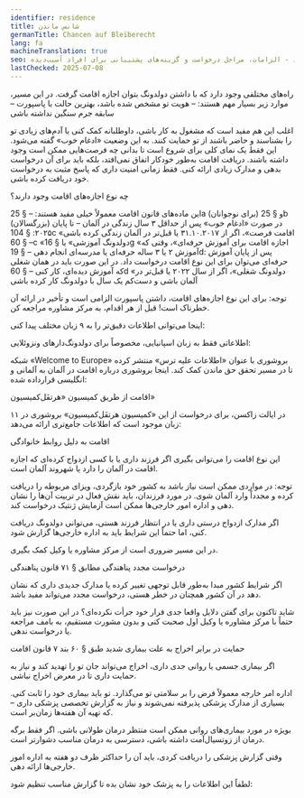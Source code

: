 ```yaml
---
identifier: residence
title: شانس ماندن
germanTitle: Chancen auf Bleiberecht
lang: fa
machineTranslation: true
seo: اطلاعات مربوط به اجازه اقامت برای افرادی که دارای اجازه اقامت موقت در آلمان هستند - الزامات، مراحل درخواست و گزینه‌های پشتیبانی برای افراد آسیب‌دیده
lastChecked: 2025-07-08
---
```


راه‌های مختلفی وجود دارد که با داشتن دولدونگ بتوان اجازه اقامت گرفت. در این مسیر، موارد زیر بسیار مهم هستند:
– هویت تو مشخص شده باشد، بهترین حالت با پاسپورت
– سابقه جرم سنگین نداشته باشی
<Block identifier="get-legal-advice" />

اغلب این هم مفید است که مشغول به کار باشی، داوطلبانه کمک کنی یا آدم‌های زیادی تو را بشناسند و حاضر باشند از تو حمایت کنند. به این وضعیت «ادغام خوب» گفته می‌شود.
این فقط یک نمای کلی برای شروع است تا بدانی چه فرصت‌هایی ممکن است وجود داشته باشند.
دریافت اقامت به‌طور خودکار اتفاق نمی‌افتد، بلکه باید برای آن درخواست بدهی و مدارک زیادی ارائه کنی. فقط زمانی امنیت داری که پاسخ مثبت به درخواست خود دریافت کرده باشی.

چه نوع اجازه‌های اقامت وجود دارند؟

این ماده‌های قانون اقامت معمولاً خیلی مفید هستند:
– § 25a (برای نوجوانان) و § 25b (بزرگسالان) در صورت «ادغام خوب» پس از حداقل ۳ سال زندگی در آلمان
– تا پایان ۲۰۲۵: § 104c «اقامت فرصت»، اگر از ۳۱.۱۰.۲۰۱۷ یا قبل‌تر در آلمان زندگی کرده باشی
– § 60c «دولدونگ آموزشی» یا § 16g «اجازه اقامت برای آموزش حرفه‌ای»، وقتی که آموزش ۲ یا ۳ ساله حرفه‌ای یا مدرسه‌ای انجام دهی
– § 19d: پس از پایان آموزش حرفه‌ای می‌توان برای این نوع اقامت درخواست داد. در این صورت باید در همان شغلی که آموزش دیده‌ای، کار کنی
– § 60d «دولدونگ شغلی»، اگر از سال ۲۰۲۲ یا قبل‌تر در آلمان باشی و دست‌کم یک سال با دولدونگ کار کرده باشی

توجه: برای این نوع اجازه‌های اقامت، داشتن پاسپورت الزامی است و تأخیر در ارائه آن خطرناک است! قبل از هر اقدام، به مرکز مشاوره مراجعه کن.

اینجا می‌توانی اطلاعات دقیق‌تر را به ۹ زبان مختلف پیدا کنی:
<ExternalShortLink identifier="handbookgermany_residence" />

اطلاعاتی فقط به زبان اسپانیایی، مخصوصاً برای دولدونگ‌دارهای ونزوئلایی:
<ExternalShortLink identifier="sfr_residencia" />

شبکه «Welcome to Europe» بروشوری با عنوان «اطلاعات علیه ترس» منتشر کرده تا در مسیر تحقق حق ماندن کمک کند. اینجا بروشوری درباره اقامت در آلمان به آلمانی و انگلیسی قرارداده شده:
<ExternalShortLink identifier="wcurighttostay" />

اقامت از طریق کمیسیون «هرتفَل‌کمیسیون»

در ایالت زاکسن، برای درخواست از این «کمیسیون هرتفَل‌کمیسیون» بروشوری در ۱۱ زبان موجود است که اطلاعات جامع‌تری ارائه می‌دهد:
<ExternalShortLink identifier="saxhfk_hardship" />

اقامت به دلیل روابط خانوادگی

این نوع اقامت را می‌توانی بگیری اگر فرزند داری یا با کسی ازدواج کرده‌ای که اجازه اقامت در آلمان را دارد یا شهروند آلمان است.

توجه: در مواردی ممکن است نیاز باشد به کشور خود بازگردی، ویزای مربوطه را دریافت کرده و مجدداً وارد آلمان شوی. در مورد فرزندان، باید نقش فعال در تربیت آن‌ها را نشان دهی و اداره امور خارجی‌ها ممکن است آزمایش ژنتیک درخواست کند.

اگر مدارک ازدواج درستی داری یا در انتظار فرزند هستی، می‌توانی دولدونگ دریافت کنی، اما حتماً این شرایط باید به اداره خارجی‌ها گزارش شود.

در این مسیر ضروری است از مرکز مشاوره یا وکیل کمک بگیری.

درخواست مجدد پناهندگی مطابق § ۷۱ قانون پناهندگی

اگر شرایط کشور مبدا به‌طور قابل توجهی تغییر کرده یا مدارک جدیدی داری که نشان دهد در آن کشور همچنان در خطر هستی، درخواست مجدد می‌تواند مفید باشد.

شاید تاکنون برای گفتن دلایل واقعا جدی فرار خود جرأت نکرده‌ای؟ در این صورت نیز باید حتماً با مرکز مشاوره یا وکیل اول صحبت کنی و بدون مشورت مستقیم، به بامف مراجعه یا درخواست ندهی.

حمایت در برابر اخراج به علت بیماری شدید طبق § ۶۰ بند ۷ قانون اقامت

اگر بیماری جسمی یا روانی جدی داری، اخراج می‌تواند جان تو را تهدید کند و نیاز به حمایت داری تا در معرض اخراج نباشی.

اداره امر خارجه معمولاً فرض را بر سلامتی تو می‌گذارد. تو باید بیماری خود را ثابت کنی. بسیاری از مدارک پزشکی پذیرفته نمی‌شوند و نیاز به گزارش تخصصی پزشکی داری – که تهیه آن هفته‌ها زمان‌بر است.

بویژه در مورد بیماری‌های روانی ممکن است منتظر درمان طولانی باشی. اگر فقط برگه درمان از زوتسیال‌آمت داشته باشی، دسترسی به درمان مناسب دشوارتر است.

وقتی گزارش پزشکی را دریافت کردی، باید آن را حداکثر ظرف دو هفته به اداره امور خارجی‌ها ارائه دهی.

لطفاً این اطلاعات را به پزشک خود نشان بده تا گزارش مناسب تنظیم شود:
<ExternalShortLink identifier="fluechtlingsrat-berlin_attest" lang="de" />
